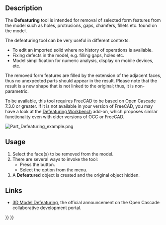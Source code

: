 <languages/>
<translate>

<!--T:1-->
{{Docnav
|[[Part_CheckGeometry|CheckGeometry]]
|[[Part_Import|Import]]
|[[Part_Workbench|Part]]
|IconL=Part_CheckGeometry.svg
|IconR=Part_Import.svg
|IconC=Workbench_Part.svg
}}

<!--T:2-->
{{GuiCommand
|Name=Part Defeaturing
|MenuLocation=Part → Defeaturing
|Workbenches=[[Part_Workbench|Part]]
|Version=0.18
|SeeAlso=[[Defeaturing_Workbench|Defeaturing Workbench]], [[Macro_Parametric_Defeaturing|Macro Parametric Defeaturing]]
}}

==Description== <!--T:3-->

<!--T:11-->
The '''Defeaturing''' tool is intended for removal of selected form features from the model such as holes, protrusions, gaps, chamfers, fillets etc. found on the model.

<!--T:12-->
The defeaturing tool can be very useful in different contexts:

<!--T:13-->
* To edit an imported solid where no history of operations is available.
* Fixing defects in the model, e.g. filling gaps, holes etc.
* Model simplification for numeric analysis, display on mobile devices, etc.

<!--T:14-->
The removed form features are filled by the extension of the adjacent faces, thus no unexpected parts should appear in the result. Please note that the result is a new shape that is not linked to the original; thus, it is non-parametric.

<!--T:15-->
To be available, this tool requires FreeCAD to be based on Open Cascade 7.3.0 or greater. If it is not available in your version of FreeCAD, you may have a look at the [[Defeaturing_Workbench|Defeaturing Workbench]] add-on, which proposes similar functionality even with older versions of OCC or FreeCAD.

</translate>
[[File:Part Defeaturing example.png]]
<translate>

==Usage== <!--T:4-->

<!--T:16-->
# Select the face(s) to be removed from the model.
# There are several ways to invoke the tool:
#* Press the {{Button|[[Image:Part_Defeaturing.svg|16px]] [[Part_Defeaturing|Defeaturing]]}} button.
#* Select the {{MenuCommand|Part → [[Image:Part_Defeaturing.svg|16px]] Defeaturing}} option from the menu.
# A '''Defeatured''' object is created and the original object hidden.

==Links== <!--T:17-->

<!--T:18-->
* [https://dev.opencascade.org/index.php?q=node/1211 3D Model Defeaturing], the official announcement on the Open Cascade collaborative development portal.


<!--T:8-->
{{Docnav
|[[Part_CheckGeometry|CheckGeometry]]
|[[Part_Import|Import]]
|[[Part_Workbench|Part]]
|IconL=Part_CheckGeometry.svg
|IconR=Part_Import.svg
|IconC=Workbench_Part.svg
}}

</translate>
{{Part_Tools_navi{{#translation:}}}}
{{Userdocnavi{{#translation:}}}}